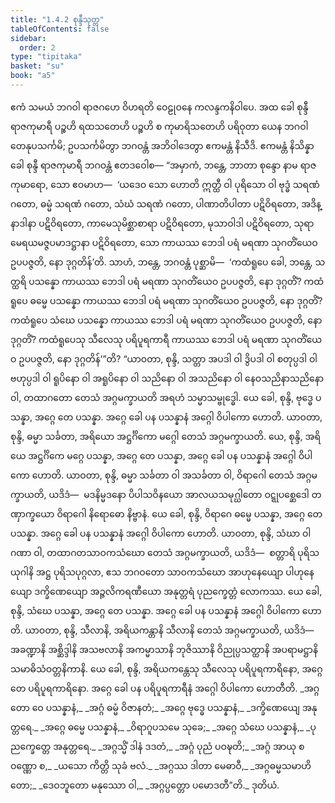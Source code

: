 ```yaml
---
title: "1.4.2 စုန္ဒီသုတ္တ"
tableOfContents: false
sidebar:
  order: 2
type: "tipitaka"
basket: "su"
book: "a5"
---
```



<DynamicBreadcrumb />

<Division number="32" book="a5" e="ch" v="16" p="29">

<Paragraph number="147" book="a5">
ဧကံ သမယံ ဘဂဝါ ရာဇဂဟေ ဝိဟရတိ ဝေဠုဝနေ ကလန္ဒကနိဝါပေ. အထ ခေါ စုန္ဒီ ရာဇကုမာရီ ပဉ္စဟိ ရထသတေဟိ ပဉ္စဟိ စ ကုမာရိသတေဟိ ပရိဝုတာ ယေန ဘဂဝါ တေနုပသင်္ကမိ; ဥပသင်္ကမိတွာ ဘဂဝန္တံ အဘိဝါဒေတွာ ဧကမန္တံ နိသီဒိ. ဧကမန္တံ နိသိန္နာ ခေါ စုန္ဒီ ရာဇကုမာရီ ဘဂဝန္တံ ဧတဒဝေါစ—
</Paragraph>

<Paragraph number="148" book="a5">
“အမှာကံ, ဘန္တေ, ဘာတာ စုန္ဒော နာမ ရာဇကုမာရော, သော ဧဝမာဟ—  ‘ယဒေဝ သော ဟောတိ ဣတ္ထီ ဝါ ပုရိသော ဝါ ဗုဒ္ဓံ သရဏံ ဂတော, ဓမ္မံ သရဏံ ဂတော, သံဃံ သရဏံ ဂတော, ပါဏာတိပါတာ ပဋိဝိရတော, အဒိန္နာဒါနာ ပဋိဝိရတော, ကာမေသုမိစ္ဆာစာရာ ပဋိဝိရတော, မုသာဝါဒါ ပဋိဝိရတော, သုရာမေရယမဇ္ဇပမာဒဋ္ဌာနာ ပဋိဝိရတော, သော ကာယဿ ဘေဒါ ပရံ မရဏာ သုဂတိံယေဝ ဥပပဇ္ဇတိ, နော ဒုဂ္ဂတိန်’တိ. သာဟံ, ဘန္တေ, ဘဂဝန္တံ ပုစ္ဆာမိ—  ‘ကထံရူပေ ခေါ, ဘန္တေ, သတ္ထရိ ပသန္နော ကာယဿ ဘေဒါ ပရံ မရဏာ သုဂတိံယေဝ ဥပပဇ္ဇတိ, နော ဒုဂ္ဂတိံ? ကထံရူပေ ဓမ္မေ ပသန္နော ကာယဿ ဘေဒါ ပရံ မရဏာ သုဂတိံယေဝ ဥပပဇ္ဇတိ, နော ဒုဂ္ဂတိံ? ကထံရူပေ သံဃေ ပသန္နော ကာယဿ ဘေဒါ ပရံ မရဏာ သုဂတိံယေဝ ဥပပဇ္ဇတိ, နော ဒုဂ္ဂတိံ? ကထံရူပေသု သီလေသု ပရိပူရကာရီ ကာယဿ ဘေဒါ ပရံ မရဏာ သုဂတိံယေဝ ဥပပဇ္ဇတိ, နော ဒုဂ္ဂတိန်’”တိ?
</Paragraph>

<Paragraph number="149" book="a5">
“ယာဝတာ, စုန္ဒိ, သတ္တာ အပဒါ ဝါ ဒွိပဒါ ဝါ စတုပ္ပဒါ ဝါ ဗဟုပ္ပဒါ ဝါ ရူပိနော ဝါ အရူပိနော ဝါ သညိနော ဝါ အသညိနော ဝါ နေဝသညိနာသညိနော ဝါ, တထာဂတော တေသံ အဂ္ဂမက္ခာယတိ အရဟံ သမ္မာသမ္ဗုဒ္ဓေါ. ယေ ခေါ, စုန္ဒိ, ဗုဒ္ဓေ ပသန္နာ, အဂ္ဂေ တေ ပသန္နာ. အဂ္ဂေ ခေါ ပန ပသန္နာနံ အဂ္ဂေါ ဝိပါကော ဟောတိ.
</Paragraph>

<Paragraph number="150" book="a5">
ယာဝတာ, စုန္ဒိ, ဓမ္မာ သင်္ခတာ, အရိယော အဋ္ဌင်္ဂိကော မဂ္ဂေါ တေသံ အဂ္ဂမက္ခာယတိ. ယေ, စုန္ဒိ, အရိယေ အဋ္ဌင်္ဂိကေ မဂ္ဂေ ပသန္နာ, အဂ္ဂေ တေ ပသန္နာ, အဂ္ဂေ ခေါ ပန ပသန္နာနံ အဂ္ဂေါ ဝိပါကော ဟောတိ.
</Paragraph>

<Paragraph number="151" book="a5">
ယာဝတာ, စုန္ဒိ, ဓမ္မာ သင်္ခတာ ဝါ အသင်္ခတာ ဝါ, ဝိရာဂေါ တေသံ အဂ္ဂမက္ခာယတိ, ယဒိဒံ—  မဒနိမ္မဒနော ပိပါသဝိနယော အာလယသမုဂ္ဃါတော ဝဋ္ဋုပစ္ဆေဒေါ တဏှာက္ခယော ဝိရာဂေါ နိရောဓော နိဗ္ဗာနံ. ယေ ခေါ, စုန္ဒိ, ဝိရာဂေ ဓမ္မေ ပသန္နာ, အဂ္ဂေ တေ ပသန္နာ. အဂ္ဂေ ခေါ ပန ပသန္နာနံ အဂ္ဂေါ ဝိပါကော ဟောတိ.
</Paragraph>

<Paragraph number="152" book="a5">
ယာဝတာ, စုန္ဒိ, သံဃာ ဝါ ဂဏာ ဝါ, တထာဂတသာဝကသံဃော တေသံ အဂ္ဂမက္ခာယတိ, ယဒိဒံ—  စတ္တာရိ ပုရိသယုဂါနိ အဋ္ဌ ပုရိသပုဂ္ဂလာ, ဧသ ဘဂဝတော သာဝကသံဃော အာဟုနေယျော ပါဟုနေယျော ဒက္ခိဏေယျော အဉ္ဇလိကရဏီယော အနုတ္တရံ ပုညက္ခေတ္တံ လောကဿ. ယေ ခေါ, စုန္ဒိ, သံဃေ ပသန္နာ, အဂ္ဂေ တေ ပသန္နာ. အဂ္ဂေ ခေါ ပန ပသန္နာနံ အဂ္ဂေါ ဝိပါကော ဟောတိ.
</Paragraph>

<Paragraph number="153" book="a5">
ယာဝတာ, စုန္ဒိ, သီလာနိ, အရိယကန္တာနိ သီလာနိ တေသံ အဂ္ဂမက္ခာယတိ, ယဒိဒံ—  အခဏ္ဍာနိ အစ္ဆိဒ္ဒါနိ အသဗလာနိ အကမ္မာသာနိ ဘုဇိဿာနိ ဝိညုပ္ပသတ္ထာနိ အပရာမဋ္ဌာနိ သမာဓိသံဝတ္တနိကာနိ. ယေ ခေါ, စုန္ဒိ, အရိယကန္တေသု သီလေသု ပရိပူရကာရိနော, အဂ္ဂေ တေ ပရိပူရကာရိနော. အဂ္ဂေ ခေါ ပန ပရိပူရကာရီနံ အဂ္ဂေါ ဝိပါကော ဟောတီတိ.
</Paragraph>

<Paragraph number="154" type="verses" book="a5">
_အဂ္ဂတော ဝေ ပသန္နာနံ,_  
_အဂ္ဂံ ဓမ္မံ ဝိဇာနတံ;_  
_အဂ္ဂေ ဗုဒ္ဓေ ပသန္နာနံ,_  
_ဒက္ခိဏေယျေ အနုတ္တရေ._  

</Paragraph>

<Paragraph number="155" type="verses" book="a5">
_အဂ္ဂေ ဓမ္မေ ပသန္နာနံ,_  
_ဝိရာဂူပသမေ သုခေ;_  
_အဂ္ဂေ သံဃေ ပသန္နာနံ,_  
_ပုညက္ခေတ္တေ အနုတ္တရေ._  

</Paragraph>

<Paragraph number="156" type="verses" book="a5">
_အဂ္ဂသ္မိံ ဒါနံ ဒဒတံ,_  
_အဂ္ဂံ ပုညံ ပဝဍ္ဎတိ;_  
_အဂ္ဂံ အာယု စ ဝဏ္ဏော စ,_  
_ယသော ကိတ္တိ သုခံ ဗလံ._  

</Paragraph>

<Paragraph number="157" type="verses" book="a5">
_အဂ္ဂဿ ဒါတာ မေဓာဝီ,_  
_အဂ္ဂဓမ္မသမာဟိတော;_  
_ဒေဝဘူတော မနုဿော ဝါ,_  
_အဂ္ဂပ္ပတ္တော ပမောဒတီ”တိ._  


</Paragraph>
</Division>

<Paragraph number="158" type="center" book="a5">
ဒုတိယံ.
</Paragraph>
